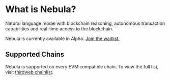 # What is Nebula?

Natural language model with blockchain reasoning, autonomous transaction capabilities and real-time access to the blockchain.

Nebula is currently available in Alpha. [Join the waitlist.](https://thirdweb.com/nebula)

## Supported Chains
Nebula is supported on every EVM compatible chain. To view the full list, visit [thirdweb chainlist](https://thirdweb.com/chainlist).

